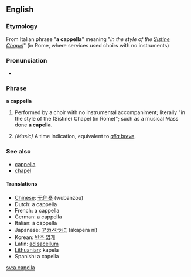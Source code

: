 ==English==

===Etymology===
From Italian phrase "'''a cappella'''" meaning "''in the style of the [[Sistine Chapel]]''" (in Rome, where services used choirs with no instruments)

===Pronunciation===
*{{audio|En-us-a_cappella.ogg|Audio (US)}}

===Phrase===
'''a cappella'''
# {{music}} Performed by a choir with no instrumental accompaniment; literally "in the style of the (Sistine) Chapel (in Rome)"; such as a musical Mass done '''a capella'''.
# ''(Music)'' A time indication, equivalent to ''[[alla breve]]''.

===See also===
*[[cappella]]
*[[chapel]]

====Translations====
* [[w:Chinese language|Chinese]]: [[无伴奏]] (wubanzou)
* Dutch: a cappella
* French: a cappella
* German: a cappella
* Italian: a cappella
* Japanese: [[アカペラに]] (akapera ni)
* Korean: [[반주 없게]]
* Latin: [[ad sacellum]]
* [[w:Lithuanian language|Lithuanian]]: kapela
* Spanish: a capella

[[sv:a capella]]